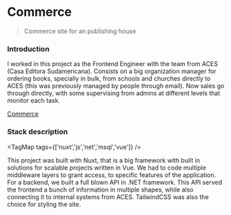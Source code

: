 # Commerce

> Commerce site for an publishing house

### Introduction

I worked in this project as the Frontend Engineer with the team from ACES (Casa Editora Sudamericana). Consists on a big organization manager for ordering books, specially in bulk, from schools and churches directly to ACES (this was previously managed by people through email). Now sales go through directly, with some supervising from admins at different levels that monitor each task.

<MainImage slug="commerce" />

[Commerce](https://commerce.editorialaces.com/)

### Stack description

<TagMap tags={['nuxt','js','net','msql','vue']} />

This project was built with Nuxt, that is a big framework with built in solutions
for scalable projects written in Vue. We had to code multiple middleware layers to
grant access, to specific features of the application. For a backend, we built a
full blown API in .NET framework. This API served the frontend a bunch of information
in multiple shapes, while also connecting it to internal systems from ACES. TailwindCSS
was also the choice for styling the site.

<Images slug="commerce" />